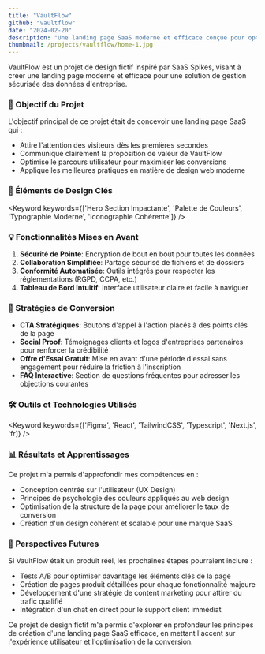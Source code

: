 ```yaml
---
title: "VaultFlow"
github: "vaultflow"
date: "2024-02-20"
description: "Une landing page SaaS moderne et efficace conçue pour optimiser la conversion et l'expérience utilisateur."
thumbnail: /projects/vaultflow/home-1.jpg
---
```


VaultFlow est un projet de design fictif inspiré par SaaS Spikes, visant à créer une landing page moderne et efficace
pour une solution de gestion sécurisée des données d'entreprise.

### 🎯 Objectif du Projet

L'objectif principal de ce projet était de concevoir une landing page SaaS qui :

- Attire l'attention des visiteurs dès les premières secondes
- Communique clairement la proposition de valeur de VaultFlow
- Optimise le parcours utilisateur pour maximiser les conversions
- Applique les meilleures pratiques en matière de design web moderne

### 🎨 Éléments de Design Clés

<Keyword
  keywords={['Hero Section Impactante', 'Palette de Couleurs', 'Typographie Moderne', 'Iconographie Cohérente']}
/>

### 💡 Fonctionnalités Mises en Avant

1. **Sécurité de Pointe**: Encryption de bout en bout pour toutes les données
2. **Collaboration Simplifiée**: Partage sécurisé de fichiers et de dossiers
3. **Conformité Automatisée**: Outils intégrés pour respecter les réglementations (RGPD, CCPA, etc.)
4. **Tableau de Bord Intuitif**: Interface utilisateur claire et facile à naviguer

### 🚀 Stratégies de Conversion

- **CTA Stratégiques**: Boutons d'appel à l'action placés à des points clés de la page
- **Social Proof**: Témoignages clients et logos d'entreprises partenaires pour renforcer la crédibilité
- **Offre d'Essai Gratuit**: Mise en avant d'une période d'essai sans engagement pour réduire la friction à
  l'inscription
- **FAQ Interactive**: Section de questions fréquentes pour adresser les objections courantes

### 🛠️ Outils et Technologies Utilisés

<Keyword keywords={['Figma', 'React', 'TailwindCSS', 'Typescript', 'Next.js', 'fr]} />

### 📊 Résultats et Apprentissages

Ce projet m'a permis d'approfondir mes compétences en :

- Conception centrée sur l'utilisateur (UX Design)
- Principes de psychologie des couleurs appliqués au web design
- Optimisation de la structure de la page pour améliorer le taux de conversion
- Création d'un design cohérent et scalable pour une marque SaaS

### 🔮 Perspectives Futures

Si VaultFlow était un produit réel, les prochaines étapes pourraient inclure :

- Tests A/B pour optimiser davantage les éléments clés de la page
- Création de pages produit détaillées pour chaque fonctionnalité majeure
- Développement d'une stratégie de content marketing pour attirer du trafic qualifié
- Intégration d'un chat en direct pour le support client immédiat

Ce projet de design fictif m'a permis d'explorer en profondeur les principes de création d'une landing page SaaS
efficace, en mettant l'accent sur l'expérience utilisateur et l'optimisation de la conversion.
